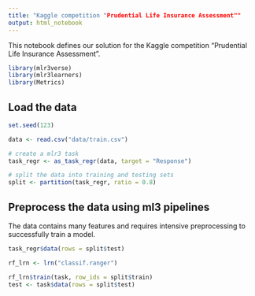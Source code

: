 ```yaml
---
title: "Kaggle competition "Prudential Life Insurance Assessment""
output: html_notebook
---
```


This notebook defines our solution for the Kaggle competition "Prudential Life Insurance Assessment".

```r
library(mlr3verse)
library(mlr3learners)
library(Metrics)
```

## Load the data

```r
set.seed(123)

data <- read.csv("data/train.csv")

# create a mlr3 task
task_regr <- as_task_regr(data, target = "Response")

# split the data into training and testing sets
split <- partition(task_regr, ratio = 0.8)
```

## Preprocess the data using ml3 pipelines

The data contains many features and requires intensive preprocessing to successfully train a model.

```r
task_regr$data(rows = split$test)

```



```r
rf_lrn <- lrn("classif.ranger")

rf_lrn$train(task, row_ids = split$train)
test <- task$data(rows = split$test)	
```


